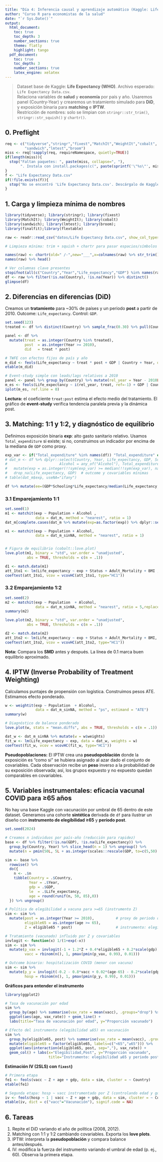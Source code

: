 ```yaml
---
title: "Día 4: Inferencia causal y aprendizaje automático (Kaggle: Life Expectancy)"
author: "Curso R para economistas de la salud"
date: "`r Sys.Date()`"
output:
  html_document:
    toc: true
    toc_depth: 3
    number_sections: true
    theme: flatly
    highlight: tango
  pdf_document:
    toc: true
    toc_depth: 3
    number_sections: true
    latex_engine: xelatex
---
```


> Dataset base de Kaggle: **Life Expectancy (WHO)**. Archivo esperado: `Life Expectancy Data.csv`.  
> Relaciona variables de **salud** y **economía** por país y año. Usaremos panel (Country-Year) y crearemos un tratamiento simulado para **DiD**, y exposición binaria para **matching** e **IPTW**.  
> Restricción de nombres: solo se limpian con `stringr::str_trim()`, `stringr::str_squish()` y `chartr()`.

## 0. Preflight

```r
req <- c("tidyverse","stringr","fixest","MatchIt","WeightIt","cobalt",
         "sandwich","lmtest","broom")
miss <- req[!sapply(req, requireNamespace, quietly=TRUE)]
if(length(miss)){
  stop("Faltan paquetes: ", paste(miss, collapse=", "),
       ". Instala con install.packages(c(", paste(sprintf('\"%s\"', miss), collapse=", "), ")).")
}
f <- "Life Expectancy Data.csv"
if(!file.exists(f)){
  stop("No se encontró 'Life Expectancy Data.csv'. Descárgalo de Kaggle y colócalo junto a este Rmd.")
}
```

## 1. Carga y limpieza mínima de nombres

```r
library(tidyverse); library(stringr); library(fixest)
library(MatchIt); library(WeightIt); library(cobalt)
library(sandwich); library(lmtest); library(broom);
library(finalfit);library(flextable)

raw <- readr::read_csv("datos/Life Expectancy Data.csv", show_col_types = FALSE)

# Limpieza mínima: trim + squish + chartr para pasar espacios/símbolos a "_"

names(raw) <- chartr(old=" /-",new="___",x=colnames(raw) %>% str_trim() %>% str_squish())
names(raw) %>% head()

# Ver columnas clave presentes
stopifnot(all(c("Country","Year","Life_expectancy","GDP") %in% names(raw)))
df <- raw %>% filter(!is.na(Country), !is.na(Year)) %>% distinct()
glimpse(df)
```

## 2. Diferencias en diferencias (DiD)

Creamos un **tratamiento** para ~30% de países y un periodo **post** a partir de 2010. Outcome: `Life_expectancy`. Control: `GDP`.

```r
set.seed(123)
treated <- df %>% distinct(Country) %>% sample_frac(0.30) %>% pull(Country)

panel <- df %>%
  mutate(treat = as.integer(Country %in% treated),
         post  = as.integer(Year >= 2010),
         did   = treat * post)

# TWFE con efectos fijos de país y año
m_did <- feols(Life_expectancy ~ treat * post + GDP | Country + Year, data = panel, cluster = ~ Country)
etable(m_did)

# Event-study simple con leads/lags relativos a 2010
panel <- panel %>% group_by(Country) %>% mutate(rel_year = Year - 2010L) %>% ungroup()
m_es <- feols(Life_expectancy ~ i(rel_year, treat, ref=-1) + GDP | Country + Year, data=panel, cluster=~Country)
iplot(m_es, ref.line = 0)
```

**Lectura:** el coeficiente `treat:post` estima el efecto medio del tratamiento. El gráfico de **event-study** verifica tendencia paralela previa y la dinámica post.

## 3. Matching: 1:1 y 1:2, y diagnóstico de equilibrio

Definimos exposición binaria **exp**: alto gasto sanitario relativo. Usamos `Total_expenditure` si existe; si no, construimos un indicador por encima de la mediana de `GDP` como proxy.

```r
exp_var <- if("Total_expenditure" %in% names(df)) "Total_expenditure" else "GDP"
# dat_m <- df %>% dplyr::select(Country, Year, Life_expectancy, GDP, Schooling = any_of("Schooling"),
#                        Alcohol = any_of("Alcohol"), Total_expenditure = any_of("Total_expenditure")) %>%
#   mutate(exp = as.integer(!!sym(exp_var) >= median(!!sym(exp_var), na.rm=TRUE))) %>%
#   drop_na(Life_expectancy, GDP)  # outcome y covariables mínimas
# table(dat_m$exp, useNA="ifany")

df %>% mutate(ee=(GDP*Schooling*Life_expectancy/median(Life_expectancy,na.rm = TRUE))*rnorm(1,0.5,0.25)) %>% mutate(exp=factor(ifelse(ee<mean(ee,na.rm=TRUE),0,1),levels=c(0,1),labels=c("Expuesto", "No expuesto")))->dat_m

```

### 3.1 Emparejamiento 1:1

```r
set.seed(1)
m1 <- matchit(exp ~ Population + Alcohol ,
              data = dat_m, method = "nearest", ratio = 1)
dat_m[complete.cases(dat_m %>% mutate(exp=as.factor(exp)) %>% dplyr::select(all_of(c("GDP","Schooling","Alcohol","exp","Population")))),]->dat_m_sinNA

m1 <- matchit(exp ~ Population + Alcohol,
              data = dat_m_sinNA, method = "nearest", ratio = 1)


# Figura de equilibrio (cobalt::love.plot)
love.plot(m1, binary = "std", var.order = "unadjusted",
          abs = TRUE, thresholds = c(m = .1))

d1 <- match.data(m1)
att_1to1 <- lm(Life_expectancy ~ exp + Status + Adult_Mortality + BMI , data = d1)
coeftest(att_1to1, vcov = vcovHC(att_1to1, type="HC1"))
```

### 3.2 Emparejamiento 1:2

```r
set.seed(2)
m2 <- matchit(exp ~ Population  + Alcohol,
              data = dat_m_sinNA, method = "nearest", ratio = 5,replace = FALSE)
summary(m2)

love.plot(m2, binary = "std", var.order = "unadjusted",
          abs = TRUE, thresholds = c(m = .1))

d2 <- match.data(m2)
att_1to2 <- lm(Life_expectancy ~ exp + Status + Adult_Mortality + BMI, data = d2)
coeftest(att_1to2, vcov = vcovHC(att_1to2, type="HC1"))
```

**Nota:** Compara los **SMD** antes y después. La línea de 0.1 marca buen equilibrio aproximado.

## 4. IPTW (Inverse Probability of Treatment Weighting)

Calculamos puntajes de propensión con logística. Construimos pesos ATE. Estimamos efecto ponderado.

```r
w <- weightit(exp ~ Population  + Alcohol,
              data = dat_m_sinNA, method = "ps", estimand = "ATE")
summary(w)

# Diagnóstico de balance ponderado
love.plot(w, stats = "mean.diffs", abs = TRUE, thresholds = c(m = .1))

dat_w <- dat_m_sinNA %>% mutate(w = w$weights)
fit_w <- lm(Life_expectancy ~ exp, data = dat_w, weights = w)
coeftest(fit_w, vcov = vcovHC(fit_w, type="HC1"))
```

**Pseudopoblaciones:** El IPTW crea una **pseudopoblación** donde la exposición es “como si” se hubiera asignado al azar dado el conjunto de covariables. Cada observación recibe un **peso** inverso a la probabilidad de su exposición observada; así, los grupos expuesto y no expuesto quedan comparables en covariables.

## 5. Variables instrumentales: eficacia vacunal COVID para ≥65 años

No hay una base Kaggle con vacunación por umbral de 65 dentro de este dataset. Generamos una cohorte **sintética** derivada de `df` para ilustrar un diseño con **instrumento de elegibilidad ≥65** y **período post**.

```r
set.seed(2024)

# Creamos n individuos por país-año (reducción para rapidez)
base <- df %>% filter(!is.na(GDP), !is.na(Life_expectancy)) %>%
  group_by(Country, Year) %>% slice_head(n = 1) %>% ungroup() %>%
  mutate(n = pmin(50L, 5L + as.integer(scales::rescale(GDP, to=c(5,50), from=range(GDP, na.rm=TRUE)))))

sim <- base %>%
  rowwise() %>%
  do({
    n <- .$n
    tibble(Country = .$Country,
           Year = .$Year,
           gdp = .$GDP,
           le  = .$Life_expectancy,
           age = round(runif(n, 50, 85),0))
  }) %>% ungroup()

# Política de elegibilidad a vacuna para >=65 (instrumento Z)
sim <- sim %>%
  mutate(post = as.integer(Year >= 2010),          # proxy de periodo de despliegue
         eligible65 = as.integer(age >= 65),
         Z = eligible65 * post)                    # instrumento: elegible en post

# Tratamiento (vacunado) influido por Z y covariables
invlogit <- function(x) 1/(1+exp(-x))
sim <- sim %>%
  mutate(p_vax = invlogit(-1 + 1.2*Z + 0.4*eligible65 + 0.2*scale(gdp)),
         vacc = rbinom(n(), 1, pmax(pmin(p_vax, 0.99), 0.01)))

# Outcome binario: hospitalización COVID (menor con vacuna)
sim <- sim %>%
  mutate(p_y = invlogit(-0.2 - 0.8*vacc + 0.02*(age-65) - 0.2*scale(gdp)),
         hosp = rbinom(n(), 1, pmax(pmin(p_y, 0.99), 0.01)))
```

**Gráficos para entender el instrumento**

```r
library(ggplot2)

# Tasa de vacunación por edad
sim %>%
  group_by(age) %>% summarise(vax_rate = mean(vacc), .groups="drop") %>%
  ggplot(aes(age, vax_rate)) + geom_line() +
  labs(title="Tasa de vacunación por edad", y="Proporción vacunado")

# Efecto del instrumento (elegibilidad ≥65) en vacunación
sim %>%
  group_by(eligible65, post) %>% summarise(vax_rate = mean(vacc), .groups="drop") %>%
  mutate(eligible65 = factor(eligible65, labels=c("<65","≥65"))) %>%
  ggplot(aes(interaction(eligible65, post, sep=","), vax_rate)) +
  geom_col() + labs(x="Elegibilidad,Post", y="Proporción vacunado",
                    title="Instrumento: elegibilidad ≥65 y periodo post")
```

**Estimación IV (2SLS) con `fixest`)**

```r
# Primera etapa
fe1 <- feols(vacc ~ Z + age + gdp, data = sim, cluster = ~ Country)
etable(fe1)

# Segunda etapa: hosp ~ vacc instrumentado por Z (controlando edad y gdp)
iv <- feols(hosp ~ 1 | vacc ~ Z + age + gdp, data = sim, cluster = ~ Country)
etable(iv, dict = c("vacc"="Vacunación"), signif.code = NA)
```

## 6. Tareas

1) Repite el DiD variando el año de política (2008, 2012).  
2) Matching con 1:1 y 1:2 cambiando covariables. Exporta los **love plots**.  
3) IPTW: interpreta la **pseudopoblación** y compara balance antes/después.  
4) IV: modifica la fuerza del instrumento variando el umbral de edad (p. ej., 60). Observa la primera etapa.
